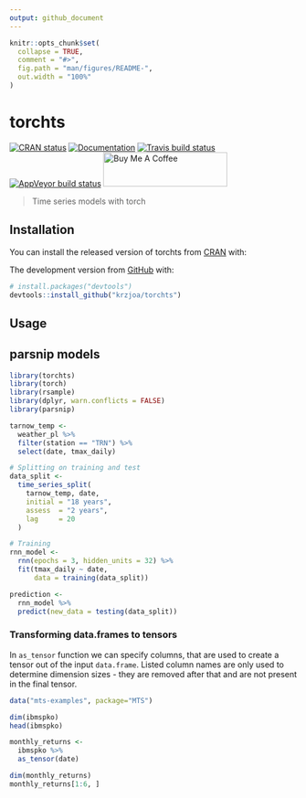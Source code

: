 ```yaml
---
output: github_document
---
```


<!-- README.md is generated from README.Rmd. Please edit that file -->

```r
knitr::opts_chunk$set(
  collapse = TRUE,
  comment = "#>",
  fig.path = "man/figures/README-",
  out.width = "100%"
)
```

# torchts

<!-- badges: start -->
[![CRAN status](https://www.r-pkg.org/badges/version/torchts)](https://CRAN.R-project.org/package=torchts)
[![Documentation](https://img.shields.io/badge/documentation-path.chain-orange.svg?colorB=E91E63)](https://krzjoa.github.io/torchts/)
[![Travis build status](https://travis-ci.com/krzjoa/torchts.svg?branch=master)](https://travis-ci.com/krzjoa/torchts)
[![AppVeyor build status](https://ci.appveyor.com/api/projects/status/github/krzjoa/torchts?branch=master&svg=true)](https://ci.appveyor.com/project/krzjoa/torchts)
<a href="https://www.buymeacoffee.com/kjoachimiak" target="_blank"><img src="https://cdn.buymeacoffee.com/buttons/v2/default-yellow.png" alt="Buy Me A Coffee" style="height: 60px !important;width: 217px !important;" ></a>
<!-- badges: end -->

> Time series models with torch

## Installation

You can install the released version of torchts from [CRAN](https://CRAN.R-project.org) with:

The development version from [GitHub](https://github.com/) with:

``` r
# install.packages("devtools")
devtools::install_github("krzjoa/torchts")
```
## Usage

## parsnip models

```r
library(torchts)
library(torch)
library(rsample)
library(dplyr, warn.conflicts = FALSE)
library(parsnip)

tarnow_temp <- 
  weather_pl %>% 
  filter(station == "TRN") %>% 
  select(date, tmax_daily)

# Splitting on training and test
data_split <- 
  time_series_split(
    tarnow_temp, date, 
    initial = "18 years",
    assess  = "2 years", 
    lag     = 20
  )

# Training 
rnn_model <- 
  rnn(epochs = 3, hidden_units = 32) %>% 
  fit(tmax_daily ~ date, 
      data = training(data_split))

prediction <-
  rnn_model %>%
  predict(new_data = testing(data_split))

```

### Transforming data.frames to tensors

In `as_tensor` function we can specify columns, that are used to 
create a tensor out of the input `data.frame`. Listed column names 
are only used to determine dimension sizes - they are removed after that
and are not present in the final tensor.

```r
data("mts-examples", package="MTS")

dim(ibmspko)
head(ibmspko)

monthly_returns <- 
  ibmspko %>% 
  as_tensor(date)

dim(monthly_returns)
monthly_returns[1:6, ]
```
